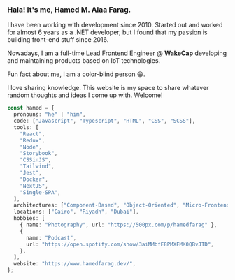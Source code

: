 ### Hala! It's me, Hamed M. Alaa Farag.

I have been working with development since 2010. Started out and worked for almost 6 years as a .NET developer, but I found that my passion is building front-end stuff since 2016.

Nowadays, I am a full-time Lead Frontend Engineer @ **WakeCap** developing and maintaining products based on IoT technologies.

Fun fact about me, I am a color-blind person 😁.

I love sharing knowledge. This website is my space to share whatever random thoughts and ideas I come up with. Welcome!

```ts
const hamed = {
  pronouns: "he" | "him",
  code: ["Javascript", "Typescript", "HTML", "CSS", "SCSS"],
  tools: [
    "React",
    "Redux",
    "Node",
    "Storybook",
    "CSSinJS",
    "Tailwind",
    "Jest",
    "Docker",
    "NextJS",
    "Single-SPA",
  ],
  architectures: ["Component-Based", "Object-Oriented", "Micro-Frontend"],
  locations: ["Cairo", "Riyadh", "Dubai"],
  hobbies: [
    { name: "Photography", url: "https://500px.com/p/hamedfarag" },
    {
      name: "Podcast",
      url: "https://open.spotify.com/show/3aiMMbfE8PMXFMK0QBvJTD",
    },
  ],
  website: "https://www.hamedfarag.dev/",
};
```
